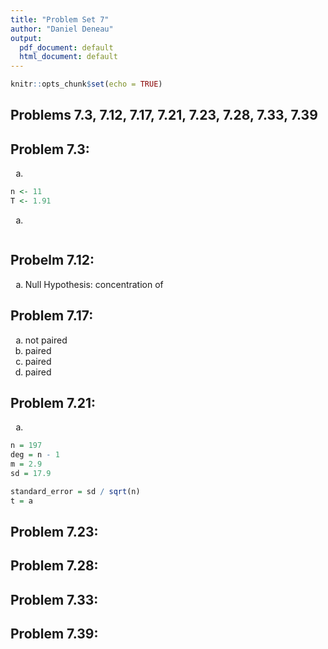 ```yaml
---
title: "Problem Set 7"
author: "Daniel Deneau"
output:
  pdf_document: default
  html_document: default
---
```


```r
knitr::opts_chunk$set(echo = TRUE)
```

## Problems 7.3, 7.12, 7.17, 7.21, 7.23, 7.28, 7.33, 7.39


## Problem 7.3:
a)
```r
n <- 11
T <- 1.91
```
a)
```r
```

## Probelm 7.12:
a) Null Hypothesis: concentration of 


## Problem 7.17:
a) not paired
b) paired
c) paired
d) paired

## Problem 7.21:
a)
```r
n = 197
deg = n - 1
m = 2.9
sd = 17.9

standard_error = sd / sqrt(n)
t = a

```

## Problem 7.23:

## Problem 7.28:

## Problem 7.33:

## Problem 7.39:


